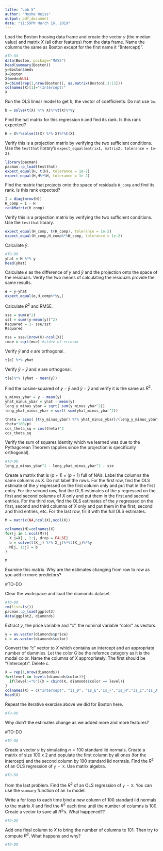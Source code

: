 ```yaml
---
title: "Lab 5"
author: "Moshe Weiss"
output: pdf_document
date: "11:59PM March 16, 2019"
---
```


Load the Boston housing data frame and create the vector $y$ (the median value) and matrix $X$ (all other features) from the data frame. Name the columns the same as Boston except for the first name it "(Intercept)".

```r
#TO-DO
data(Boston, package="MASS")
head(summary(Boston))
y=Boston$medv
X=Boston
X$medv=NULL
X=cbind(rep(1,nrow(Boston)), as.matrix(Boston[,1:13]))
colnames(X)[1]="(Intercept)"
X

```

Run the OLS linear model to get $b$, the vector of coefficients. Do not use `lm`.

```r
b = solve(t(X) %*% X)%*%t(X)%*%y
```

Find the hat matrix for this regression `H` and find its rank. Is this rank expected?

```r
H = X%*%solve(t(X) %*% X)%*%t(X)
```

Verify this is a projection matrix by verifying the two sufficient conditions. Use the `testthat` library's `expect_equal(matrix1, matrix2, tolerance = 1e-2)`.

```r
library(pacman)
pacman::p_load(testthat)
expect_equal(H, t(H), tolerance = 1e-2)
expect_equal(H,H%*%H, tolerance = 1e-2)
```

Find the matrix that projects onto the space of residuals `H_comp` and find its rank. Is this rank expected?

```r
I = diag(nrow(H))
H_comp = I - H
rankMatrix(H_comp)
```

Verify this is a projection matrix by verifying the two sufficient conditions. Use the `testthat` library.

```r
expect_equal(H_comp, t(H_comp), tolerance = 1e-2)
expect_equal(H_comp,H_comp%*%H_comp, tolerance = 1e-2)
```

Calculate $\hat{y}$.

```r
#TO-DO
yhat = H %*% y
head(yhat)
```

Calculate $e$ as the difference of $y$ and $\hat{y}$ and the projection onto the space of the residuals. Verify the two means of calculating the residuals provide the same results.

```r
e = y-yhat
expect_equal(e,H_comp%*%y,)
```

Calculate $R^2$ and RMSE.

```r
sse = sum(e^2)
sst = sum((y-mean(y))^2)
Rsquared = 1- sse/sst
Rsquared

mse = sse/(nrow(X)-ncol(X))
rmse = sqrt(mse) #stdev of errosmr
```

Verify $\hat{y}$ and $e$ are orthogonal.

```r
t(e) %*% yhat 
```

Verify $\hat{y} - \bar{y}$ and $e$ are orthogonal.

```r
t(e)%*% (yhat - mean(y))
```

Find the cosine-squared of $y - \bar{y}$ and $\hat{y} - \bar{y}$ and verify it is the same as $R^2$.

```r
y_minus_ybar = y - mean(y)
yhat_minus_ybar = yhat - mean(y)
leng_y_minus_ybar = sqrt( sum(y_minus_ybar^2))
leng_yhat_minus_ybar = sqrt( sum(yhat_minus_ybar^2))

theta = acos( (t(y_minus_ybar) %*% yhat_minus_ybar)/(leng_y_minus_ybar*leng_yhat_minus_ybar) )
theta*180/pi
cos_theta_sq = cos(theta)^2
cos_theta_sq

```

Verify the sum of squares identity which we learned was due to the Pythagorean Theorem (applies since the projection is specifically orthogonal).

```r
#TO-DO
leng_y_minus_ybar^2 - leng_yhat_minus_ybar^2 - sse
```

Create a matrix that is $(p + 1) \times (p + 1)$ full of NA's. Label the columns the same columns as X. Do not label the rows. For the first row, find the OLS estimate of the $y$ regressed on the first column only and put that in the first entry. For the second row, find the OLS estimates of the $y$ regressed on the first and second columns of $X$ only and put them in the first and second entries. For the third row, find the OLS estimates of the $y$ regressed on the first, second and third columns of $X$ only and put them in the first, second and third entries, etc. For the last row, fill it with the full OLS estimates.

```r
M = matrix(NA,ncol(X),ncol(X))

colnames(M)=colnames(X)
for(j in 1:ncol(M)){
  X_j=X[ , 1:j, drop = FALSE]
  b = solve(t(X_j) %*% X_j)%*%t(X_j)%*%y
  M[j, 1:j] = b
}

M

```

Examine this matrix. Why are the estimates changing from row to row as you add in more predictors?

#TO-DO

Clear the workspace and load the diamonds dataset.

```r
#TO-DO
rm(list=ls())
pacman::p_load(ggplot2)
data(ggplot2, diamonds)
```

Extract $y$, the price variable and "c", the nominal variable "color" as vectors.

```r
y = as.vector(diamonds$price)
c = as.vector(diamonds$color)
```

Convert the "c" vector to $X$ which contains an intercept and an appropriate number of dummies. Let the color G be the refernce category as it is the modal color. Name the columns of $X$ appropriately. The first should be "(Intercept)". Delete c.

```r
X = rep(1,nrow(diamonds))
for(level in levels(diamonds$color)){
  if(level!="G"){X = cbind(X, diamonds$color == level)}
}
colnames(X) = c("Intercept", "Is_D", "Is_E","Is_F","Is_H","Is_I","Is_J")
head(X)
```

Repeat the iterative exercise above we did for Boston here.

```r
#TO-DO
```

Why didn't the estimates change as we added more and more features?

#TO-DO


```r
#TO-DO
```

Create a vector $y$ by simulating $n = 100$ standard iid normals. Create a matrix of size 100 x 2 and populate the first column by all ones (for the intercept) and the second column by 100 standard iid normals. Find the $R^2$ of an OLS regression of `y ~ X`. Use matrix algebra.

```r
#TO-DO
```

 from the last problem. Find the $R^2$ of an OLS regression of `y ~ X`. You can use the `summary` function of an `lm` model.

Write a for loop to each time bind a new column of 100 standard iid normals to the matrix $X$ and find the $R^2$ each time until the number of columns is 100. Create a vector to save all $R^2$'s. What happened??


```r
#TO-DO
```

Add one final column to $X$ to bring the number of columns to 101. Then try to compute $R^2$. What happens and why?

```r
#TO-DO
```

